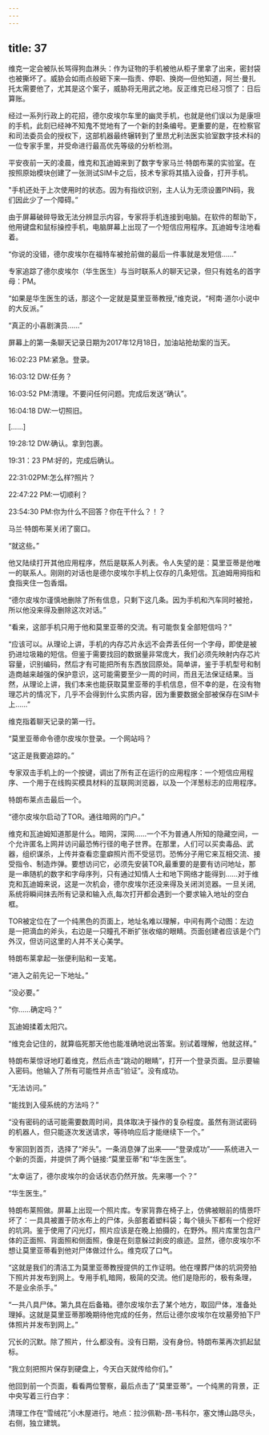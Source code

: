 ```yaml
---
---
---
```

title: 37
---







维克一定会被队长骂得狗血淋头：作为证物的手机被他从柜子里拿了出来，密封袋也被撕坏了。威胁会如雨点般砸下来—指责、停职、换岗—但他知道，阿兰·曼扎托太需要他了，尤其是这个案子，威胁将无用武之地。反正维克已经习惯了：日后算账。

经过一系列行政上的花招，德尔皮埃尔车里的幽灵手机，也就是他们误以为是康坦的手机，此刻已经神不知鬼不觉地有了一个新的封条编号。更重要的是，在检察官和司法委员会的授权下，这部机器最终辗转到了里昂尤利法医实验室数字技术科的一位专家手里，并受命进行最高优先等级的分析检测。

平安夜前一天的凌晨，维克和瓦迪姆来到了数字专家马兰·特朗布莱的实验室。在按照原始模块创建了一张测试SIM卡之后，技术专家将其插入设备，打开手机。

"手机还处于上次使用时的状态。因为有指纹识别，主人认为无须设置PIN码，我们因此少了一个障碍。”

由于屏幕破碎导致无法分辨显示内容，专家将手机连接到电脑。在软件的帮助下，他用键盘和鼠标操控手机，电脑屏幕上出现了一个短信应用程序。瓦迪姆专注地看着。

“你说的没错，德尔皮埃尔在福特车被抢前做的最后一件事就是发短信……”

专家追踪了德尔皮埃尔（华生医生）与当时联系人的聊天记录，但只有姓名的首字母：PM。

“如果是华生医生的话，那这个一定就是莫里亚蒂教授,”维克说，“柯南·道尔小说中的大反派。”

“真正的小喜剧演员……”

屏幕上的第一条聊天记录日期为2017年12月18日，加油站抢劫案的当天。

16:02:23 PM:紧急。登录。

16:03:12 DW:任务？

16:03:52 PM:清理。不要问任何问题。完成后发送“确认”。

16:04:18 DW:一切照旧。

[……]

19:28:12 DW:确认。拿到包裹。

19:31：23 PM:好的，完成后确认。

22:31:02PM:怎么样?照片？

22:47:22 PM:一切顺利？

23:54:30 PM:你为什么不回答？你在干什么？！？

马兰·特朗布莱关闭了窗口。

“就这些。”

他又陆续打开其他应用程序，然后是联系人列表。令人失望的是：莫里亚蒂是他唯一的联系人。刚刚的对话也是德尔皮埃尔手机上仅存的几条短信。瓦迪姆用拇指和食指夹住一包香烟。

“德尔皮埃尔谨慎地删除了所有信息，只剩下这几条。因为手机和汽车同时被抢，所以他没来得及删除这次对话。”

“看来，这部手机只用于他和莫里亚蒂的交流。有可能恢复全部短信吗？”

“应该可以。从理论上讲，手机的内存芯片永远不会弄丢任何一个字母，即使是被扔进垃圾箱的短信。但鉴于需要找回的数据量非常庞大，我们必须先映射内存芯片容量，识别编码，然后才有可能把所有东西放回原处。简单讲，鉴于手机型号和制造商越来越强的保护意识，这可能需要至少一周的时间，而且无法保证结果。当然，从理论上讲，我们本来也能获取莫里亚蒂的手机信息，但不幸的是，在没有物理芯片的情况下，几乎不会得到什么实质内容，因为重要数据全部被保存在SIM卡上……”

维克指着聊天记录的第一行。

“莫里亚蒂命令德尔皮埃尔登录。一个网站吗？

“这正是我要追踪的。”

专家双击手机上的一个按键，调出了所有正在运行的应用程序：一个短信应用程序、一个用于在线购买模具材料的互联网浏览器，以及一个洋葱标志的应用程序。

特朗布莱点击最后一个。

“德尔皮埃尔启动了TOR。通往暗网的门户。”

维克和瓦迪姆知道那是什么。暗网，深网……一个不为普通人所知的隐藏空间，一个允许匿名上网并访问最恐怖行径的电子世界。在那里，人们可以买卖毒品、武器，组织谋杀，上传并查看恋童癖照片而不受惩罚。恐怖分子用它来互相交流、接受指令、制造炸弹。要想访问它，必须先安装TOR,最重要的是要有访问地址，那是一串随机的数字和字母序列，只有通过知情人士和地下网络才能得到……对于维克和瓦迪姆来说，这是一次机会，德尔皮埃尔还没来得及关闭浏览器。一旦关闭,系统将瞬间抹去所有记录和输入点,每次打开都会遇到一个要求输入地址的空白框。

TOR被定位在了一个纯黑色的页面上，地址名难以理解，中间有两个动图：左边是一把滴血的斧头，右边是一只瞳孔不断扩张收缩的眼睛。页面创建者应该是个门外汉，但访问这里的人并不关心美学。

特朗布莱拿起一张便利贴和一支笔。

“进入之前先记一下地址。”

“没必要。”

“你……确定吗？”

瓦迪姆揉着太阳穴。

“维克会记住的，就算临死那天他也能准确地说出答案。别试着理解，他就这样。”

特朗布莱惊讶地盯着维克，然后点击“跳动的眼睛”，打开一个登录页面。显示要输入密码。他输入了所有可能性并点击“验证”。没有成功。

“无法访问。”

“能找到入侵系统的方法吗？”

“没有密码的话可能需要数周时间，具体取决于操作的复杂程度。虽然有测试密码的机器人，但只能逐次发送请求，等待响应后才能继续下一个。”

专家回到首页，选择了“斧头”。一条消息弹了出来——“登录成功”——系统进入一个新的页面，并提供了两个链接:“莫里亚蒂”和“华生医生”。

“太幸运了，德尔皮埃尔的会话状态仍然开放。先来哪一个？”

“华生医生。”

特朗布莱照做。屏幕上出现一个照片库。专家背靠在椅子上，仿佛被眼前的情景吓坏了：一具具被置于防水布上的尸体，头部套着塑料袋；每个镜头下都有一个挖好的坑洞。鉴于使用了闪光灯，照片应该是在晚上拍摄的，在野外。照片库里包含尸体的正面照、背面照和侧面照，像是在刻意躲过剥皮的痕迹。显然，德尔皮埃尔不想让莫里亚蒂看到他对尸体做过什么。维克叹了口气。

“这就是我们的清洁工为莫里亚蒂教授提供的工作证明。他在埋葬尸体的坑洞旁拍下照片并发布到网上。专用手机,暗网，极简的交流。他们是隐形的，极有条理，不是业余杀手。”

“一共八具尸体。第九具在后备箱。德尔皮埃尔去了某个地方，取回尸体，准备处理掉。这就是莫里亚蒂那晚期待他完成的任务，然后让德尔皮埃尔在坟墓旁拍下尸体照片并发布到网上。”

冗长的沉默。除了照片，什么都没有。没有日期，没有身份。特朗布莱再次抓起鼠标。

“我立刻把照片保存到硬盘上，今天白天就传给你们。”

他回到前一个页面，看看两位警察，最后点击了“莫里亚蒂”。一个纯黑的背景，正中央写着三行白字：

清理工作在“雪绒花”小木屋进行。地点：拉沙佩勒-昂-韦科尔，塞文博山路尽头，右侧，独立建筑。